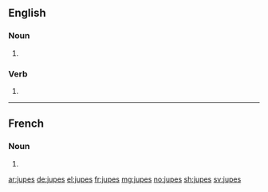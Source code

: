 ==English==

===Noun===
{{head|en|plural}}

# {{plural of|jupe|lang=en}}

===Verb===
{{head|en}}

# {{en-third-person singular of|jupe}}

----

==French==

===Noun===
{{head|fr|plural}} {{g|f-p}}

# {{plural of|jupe|lang=fr}}

[[ar:jupes]]
[[de:jupes]]
[[el:jupes]]
[[fr:jupes]]
[[mg:jupes]]
[[no:jupes]]
[[sh:jupes]]
[[sv:jupes]]